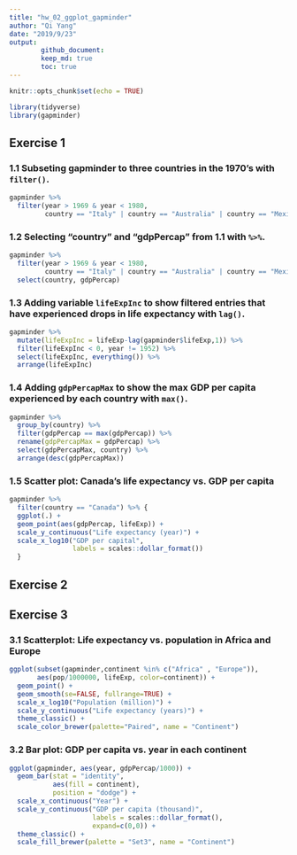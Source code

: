 ```yaml
---
title: "hw_02_ggplot_gapminder"
author: "Qi Yang"
date: "2019/9/23"
output: 
        github_document:
        keep_md: true
        toc: true
---
```


```r
knitr::opts_chunk$set(echo = TRUE)
```
```r
library(tidyverse)
library(gapminder)
```

## Exercise 1
### 1.1 Subseting gapminder to three countries in the 1970’s with `filter()`.
```r
gapminder %>%
  filter(year > 1969 & year < 1980,
         country == "Italy" | country == "Australia" | country == "Mexico")
```
### 1.2 Selecting “country” and “gdpPercap” from 1.1 with ` %>% `.
```r
gapminder %>%
  filter(year > 1969 & year < 1980,
         country == "Italy" | country == "Australia" | country == "Mexico") %>% 
  select(country, gdpPercap)
```
### 1.3 Adding variable `lifeExpInc` to show filtered entries that have experienced drops in life expectancy with `lag()`.
```r
gapminder %>% 
  mutate(lifeExpInc = lifeExp-lag(gapminder$lifeExp,1)) %>% 
  filter(lifeExpInc < 0, year != 1952) %>% 
  select(lifeExpInc, everything()) %>% 
  arrange(lifeExpInc)
```
### 1.4 Adding `gdpPercapMax` to show the max GDP per capita experienced by each country with `max()`.
```r
gapminder %>% 
  group_by(country) %>% 
  filter(gdpPercap == max(gdpPercap)) %>% 
  rename(gdpPercapMax = gdpPercap) %>% 
  select(gdpPercapMax, country) %>% 
  arrange(desc(gdpPercapMax))
```
### 1.5 Scatter plot: Canada’s life expectancy vs. GDP per capita
```r
gapminder %>% 
  filter(country == "Canada") %>% {
  ggplot(.) +
  geom_point(aes(gdpPercap, lifeExp)) +
  scale_y_continuous("Life expectancy (year)") +
  scale_x_log10("GDP per capital",
                labels = scales::dollar_format())
  }
```

## Exercise 2

## Exercise 3
### 3.1 Scatterplot: Life expectancy vs. population in Africa and Europe
```r
ggplot(subset(gapminder,continent %in% c("Africa" , "Europe")),
       aes(pop/1000000, lifeExp, color=continent)) + 
  geom_point() +
  geom_smooth(se=FALSE, fullrange=TRUE) +
  scale_x_log10("Population (million)") +
  scale_y_continuous("Life expectancy (years)") +
  theme_classic() +
  scale_color_brewer(palette="Paired", name = "Continent")
```  

### 3.2 Bar plot: GDP per capita vs. year in each continent
```r
ggplot(gapminder, aes(year, gdpPercap/1000)) +
  geom_bar(stat = "identity", 
           aes(fill = continent), 
           position = "dodge") + 
  scale_x_continuous("Year") +
  scale_y_continuous("GDP per capita (thousand)", 
                     labels = scales::dollar_format(), 
                     expand=c(0,0)) +
  theme_classic() + 
  scale_fill_brewer(palette = "Set3", name = "Continent")
```

